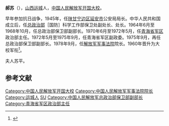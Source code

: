 '''郝苏'''（{{bd|1919年||1990年|11月}}），[[山西|山西]][[运城|运城]]人，[[中国人民解放军开国大校|中国人民解放军开国大校]]。

早年参加抗日战争，1945年，任[[陕甘宁边区|陕甘宁边区]][[延安市|延安市]]公安局局长。中华人民共和国成立后，任[[总政治部|总政治部]]［国防］科学工作部保卫处副处长、处长。1964年6月至1968年10月，任总政治部保卫部副部长。1970年6月至1972年5月，任[[青海省军区|青海省军区]]政治部主任。1972年5月至1975年9月，任青海省军区副政委。1975年9月，再任总政治部保卫部副部长。1978年9月，任[[解放军军事法院|解放军军事法院]]院长。1960年晋升为大校军衔<ref>{{cite news|title=中国第一颗原子弹爆炸幕后|url=http://www.people.com.cn/digest/200011/10/gc111002.html|accessdate=2014-12-05|newspaper=人民网|archive-date=2014-12-13|archive-url=https://web.archive.org/web/20141213101602/http://www.people.com.cn/digest/200011/10/gc111002.html|dead-url=no}}</ref>。

夫人苏平。
==参考文献==
{{reflist}}
{{start box}}
{{s-mil}}
{{s-before|[[金如柏|金如柏]]<sub>少将</sub>}}
{{s-title|[[中国人民解放军军事法院|中国人民解放军军事法院]]院长|1978年9月－1981年7月}} 
{{s-after|[[田家|田家]]<sub>大校</sub>}}
{{end box}}

{{DEFAULTSORT:hao su}}
[[Category:中国人民解放军开国大校|Category:中国人民解放军开国大校]]
[[Category:中国人民解放军军事法院院长|Category:中国人民解放军军事法院院长]]
[[Category:运城人|Category:运城人]]
[[Category:郝姓|SU]]
[[Category:中国人民解放军总政治部保卫部副部长|Category:中国人民解放军总政治部保卫部副部长]]
[[Category:青海省军区政治部主任|Category:青海省军区政治部主任]]